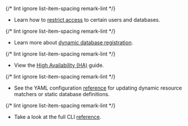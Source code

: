 {/* lint ignore list-item-spacing remark-lint */}
- Learn how to [restrict access](../../enroll-resources/database-access/rbac.mdx) to certain users and databases.

{/* lint ignore list-item-spacing remark-lint */}
- Learn more about [dynamic database registration](../../enroll-resources/database-access/guides/dynamic-registration.mdx).

{/* lint ignore list-item-spacing remark-lint */}
- View the [High Availability (HA)](../../enroll-resources/database-access/guides/ha.mdx) guide.

{/* lint ignore list-item-spacing remark-lint */}
- See the YAML configuration [reference](../../enroll-resources/database-access/reference/configuration.mdx) for updating dynamic resource matchers or static database definitions.

{/* lint ignore list-item-spacing remark-lint */}
- Take a look at the full CLI [reference](../../enroll-resources/database-access/reference/cli.mdx).


